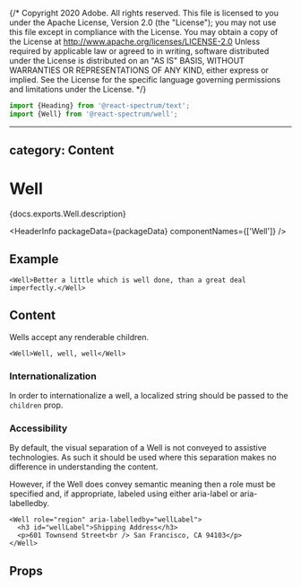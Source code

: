 {/* Copyright 2020 Adobe. All rights reserved.
This file is licensed to you under the Apache License, Version 2.0 (the "License");
you may not use this file except in compliance with the License. You may obtain a copy
of the License at http://www.apache.org/licenses/LICENSE-2.0
Unless required by applicable law or agreed to in writing, software distributed under
the License is distributed on an "AS IS" BASIS, WITHOUT WARRANTIES OR REPRESENTATIONS
OF ANY KIND, either express or implied. See the License for the specific language
governing permissions and limitations under the License. */}



```jsx import
import {Heading} from '@react-spectrum/text';
import {Well} from '@react-spectrum/well';
```

---
category: Content
---

# Well

<PageDescription>{docs.exports.Well.description}</PageDescription>

<HeaderInfo
  packageData={packageData}
  componentNames={['Well']} />

## Example

```tsx example
<Well>Better a little which is well done, than a great deal imperfectly.</Well>
```

## Content

Wells accept any renderable children.

```tsx example
<Well>Well, well, well</Well>

```

### Internationalization

In order to internationalize a well, a localized string should be passed to the `children` prop.

### Accessibility

By default, the visual separation of a Well is not conveyed to assistive technologies. As such it should be used where this separation makes no difference in understanding the content.

However, if the Well does convey semantic meaning then a role must be specified and, if appropriate, labeled using either aria-label or aria-labelledby.

```tsx example
<Well role="region" aria-labelledby="wellLabel">
  <h3 id="wellLabel">Shipping Address</h3>
  <p>601 Townsend Street<br /> San Francisco, CA 94103</p>
</Well>
```

## Props

<PropTable component={docs.exports.Well} links={docs.links} />
